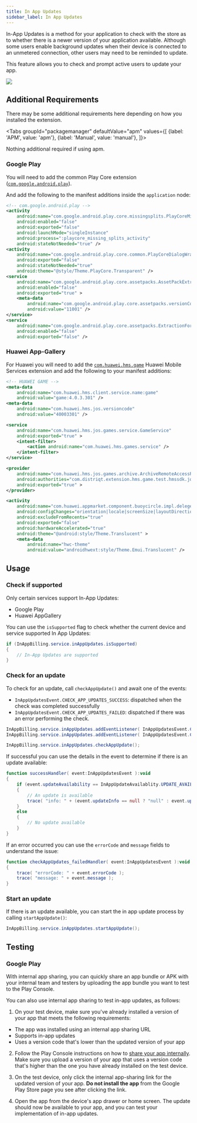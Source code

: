 ```yaml
---
title: In App Updates
sidebar_label: In App Updates
---
```




In-App Updates is a method for your application to check with the store as to whether there is a newer version of your application available. Although some users enable background updates when their device is connected to an unmetered connection, other users may need to be reminded to update.

This feature allows you to check and prompt active users to update your app.

![](images/inappupdates_googleplay.png)

## Additional Requirements

There may be some additional requirements here depending on how you installed the extension.

<Tabs
  groupId="packagemanager"
  defaultValue="apm"
  values={[
    {label: 'APM', value: 'apm'},
    {label: 'Manual', value: 'manual'},
  ]}>

  <TabItem value="apm" >

Nothing additional required if using apm.

  </TabItem>
  <TabItem value="manual" >


### Google Play

You will need to add the common Play Core extension ([`com.google.android.play`](https://github.com/distriqt/ANE-GooglePlayServices/raw/master/lib/com.google.android.play.ane)).

And add the following to the manifest additions inside the `application` node:

```xml
<!-- com.google.android.play -->
<activity
    android:name="com.google.android.play.core.missingsplits.PlayCoreMissingSplitsActivity"
    android:enabled="false"
    android:exported="false"
    android:launchMode="singleInstance"
    android:process=":playcore_missing_splits_activity"
    android:stateNotNeeded="true" />
<activity
    android:name="com.google.android.play.core.common.PlayCoreDialogWrapperActivity"
    android:exported="false"
    android:stateNotNeeded="true"
    android:theme="@style/Theme.PlayCore.Transparent" />
<service
    android:name="com.google.android.play.core.assetpacks.AssetPackExtractionService"
    android:enabled="false"
    android:exported="true" >
    <meta-data
        android:name="com.google.android.play.core.assetpacks.versionCode"
        android:value="11001" />
</service>
<service
    android:name="com.google.android.play.core.assetpacks.ExtractionForegroundService"
    android:enabled="false"
    android:exported="false" />
```


### Huawei App-Gallery

For Huawei you will need to add the [`com.huawei.hms.game`](https://github.com/distriqt/ANE-HuaweiMobileServices/raw/master/lib/com.huawei.hms.game.ane) Huawei Mobile Services extension and add the following to your manifest additions:

```xml
<!-- HUAWEI GAME -->
<meta-data
    android:name="com.huawei.hms.client.service.name:game"
    android:value="game:4.0.3.301" />
<meta-data
    android:name="com.huawei.hms.jos.versioncode"
    android:value="40003301" />

<service
    android:name="com.huawei.hms.jos.games.service.GameService"
    android:exported="true" >
    <intent-filter>
        <action android:name="com.huawei.hms.games.service" />
    </intent-filter>
</service>

<provider
    android:name="com.huawei.hms.jos.games.archive.ArchiveRemoteAccessProvider"
    android:authorities="com.distriqt.extension.hms.game.test.hmssdk.jos.archive"
    android:exported="true" >
</provider>

<activity
    android:name="com.huawei.appmarket.component.buoycircle.impl.delegete.BuoyBridgeActivity"
    android:configChanges="orientation|locale|screenSize|layoutDirection|fontScale"
    android:excludeFromRecents="true"
    android:exported="false"
    android:hardwareAccelerated="true"
    android:theme="@android:style/Theme.Translucent" >
    <meta-data
        android:name="hwc-theme"
        android:value="androidhwext:style/Theme.Emui.Translucent" />
```


  </TabItem>
  
</Tabs>


## Usage

### Check if supported

Only certain services support In-App Updates:

- Google Play
- Huawei AppGallery

You can use the `isSupported` flag to check whether the current device and service supported In App Updates:

```actionscript
if (InAppBilling.service.inAppUpdates.isSupported)
{
    // In-App Updates are supported
}
```

### Check for an update

To check for an update, call `checkAppUpdate()` and await one of the events:

- `InAppUpdatesEvent.CHECK_APP_UPDATES_SUCCESS`: dispatched when the check was completed successfully
- `InAppUpdatesEvent.CHECK_APP_UPDATES_FAILED`: dispatched if there was an error performing the check.

```actionscript
InAppBilling.service.inAppUpdates.addEventListener( InAppUpdatesEvent.CHECK_APP_UPDATES_SUCCESS, successHandler );
InAppBilling.service.inAppUpdates.addEventListener( InAppUpdatesEvent.CHECK_APP_UPDATES_FAILED, failedHandler );

InAppBilling.service.inAppUpdates.checkAppUpdate();
```

If successful you can use the details in the event to determine if there is an update available:

```actionscript
function successHandler( event:InAppUpdatesEvent ):void
{
    if (event.updateAvailability == InAppUpdateAvailablity.UPDATE_AVAILABLE)
    {
        // An update is available
        trace( "info: " + (event.updateInfo == null ? "null" : event.updateInfo.toString()) );
    }
    else
    {
        // No update available
    }
}
```

If an error occurred you can use the `errorCode` and `message` fields to understand the issue:

```actionscript
function checkAppUpdates_failedHandler( event:InAppUpdatesEvent ):void
{
    trace( "errorCode: " + event.errorCode );
    trace( "message: " + event.message );
}
```

### Start an update

If there is an update available, you can start the in app update process by calling `startAppUpdate()`:

```actionscript
InAppBilling.service.inAppUpdates.startAppUpdate();
```

## Testing

### Google Play

With internal app sharing, you can quickly share an app bundle or APK with your internal team and testers by uploading the app bundle you want to test to the Play Console.

You can also use internal app sharing to test in-app updates, as follows:

1. On your test device, make sure you've already installed a version of your app that meets the following requirements:

- The app was installed using an internal app sharing URL
- Supports in-app updates
- Uses a version code that's lower than the updated version of your app

2. Follow the Play Console instructions on how to [share your app internally](https://support.google.com/googleplay/android-developer/answer/9303479). Make sure you upload a version of your app that uses a version code that's higher than the one you have already installed on the test device.

3. On the test device, only click the internal app-sharing link for the updated version of your app. **Do not install the app** from the Google Play Store page you see after clicking the link.

4. Open the app from the device's app drawer or home screen. The update should now be available to your app, and you can test your implementation of in-app updates.
